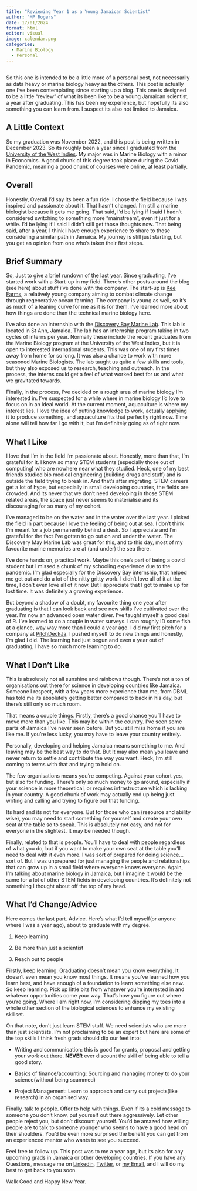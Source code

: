 ```yaml
---
title: "Reviewing Year 1 as a Young Jamaican Scientist"
author: "MP Rogers"
date: 17/01/2024
format: html
editor: visual
image: calendar.png
categories:
  - Marine Biology
  - Personal
---
```


## 

So this one is intended to be a little more of a personal post, not necessarily as data heavy or marine biology heavy as the others. This post is actually one I've been contemplating since starting up a blog. This one is designed to be a little "review" of what its been like to be a young Jamaican scientist, a year after graduating. This has been my experience, but hopefully its also something you can learn from. I suspect its also not limited to Jamaica.

## A Little Context

So my graduation was November 2022, and this post is being written in December 2023. So its roughly been a year since I graduated from the [University of the West Indies](https://www.mona.uwi.edu/). My major was in Marine Biology with a minor in Economics. A good chunk of this degree took place during the Covid Pandemic, meaning a good chunk of courses were online, at least partially.

## Overall

Honestly, Overall I'd say its been a fun ride. I chose the field because I was inspired and passionate about it. That hasn't changed. I'm still a marine biologist because it gets me going. That said, I'd be lying if I said I hadn't considered switching to something more "mainstream", even if just for a while. I'd be lying if I said I didn't still get those thoughts now. That being said, after a year, I think I have enough experience to share to those considering a similar path in Jamaica. My journey is still just starting, but you get an opinion from one who's taken their first steps.

## 

## Brief Summary

So, Just to give a brief rundown of the last year. Since graduating, I've started work with a Start-up in my field. There's other posts around the blog (see here) about stuff i've done with the company. The start-up is [Kee Farms](https://www.keefarms.com/), a relatively young company aiming to combat climate change through regenerative ocean farming. The company is young as well, so it's as much of a leaning curve for me as it is for them. I've learned more about how things are done than the technical marine biology here.

I've also done an internship with the [Discovery Bay Marine Lab](https://www.mona.uwi.edu/cms/dbml.htm). This lab is located in St Ann, Jamaica. The lab has an internship program taking in two cycles of interns per year. Normally these include the recent graduates from the Marine Biology program at the University of the West Indies, but it is open to interested international students. This was one of my first times away from home for so long. It was also a chance to work with more seasoned Marine Biologists. The lab taught us quite a few skills and tools, but they also exposed us to research, teaching and outreach. In the process, the interns could get a feel of what worked best for us and what we gravitated towards.

Finally, in the process, I've decided on a rough area of marine biology I'm interested in. I've suspected for a while where in marine biology I'd love to focus on in an ideal world. At the current moment, aquaculture is where my interest lies. I love the idea of putting knowledge to work, actually applying it to produce something, and aquaculture fits that perfectly right now. Time alone will tell how far I go with it, but I'm definitely going as of right now.

## What I Like

I love that I'm in the field I'm passionate about. Honestly, more than that, I'm grateful for it. I know so many STEM students (especially those out of computing) who are nowhere near what they studied. Heck, one of my best friends studied bio medical engineering (building drugs and stuff) and is outside the field trying to break in. And that's after migrating. STEM careers get a lot of hype, but especially in small developing countries, the fields are crowded. And its never that we don't need developing in those STEM related areas, the space just never seems to materialise and its discouraging for so many of my cohort.

I've managed to be on the water and in the water over the last year. I picked the field in part because I love the feeling of being out at sea. I don't think I'm meant for a job permanently behind a desk. So I appreciate and I'm grateful for the fact I've gotten to go out on and under the water. The Discovery May Marine Lab was great for this, and to this day, most of my favourite marine memories are at (and under) the sea there.

I've done hands on, practical work. Maybe this one's part of being a covid student but I missed a chunk of my schooling experience due to the pandemic. I'm glad especially for the Discovery Bay internship, that helped me get out and do a lot of the nitty gritty work. I didn't love all of it at the time, I don't even love all of it now. But I appreciate that I got to make up for lost time. It was definitely a growing experience.

But beyond a shadow of a doubt, my favourite thing one year after graduating is that I can look back and see new skills I've cultivated over the year. I'm now an advanced open water diver. I've taught myself a good deal of R. I've learned to do a couple in water surveys. I can roughly ID some fish at a glance, way way more than I could a year ago. I did my first pitch for a company at [PitchDeckJa](https://www.cvmtv.com/cvm-at-sunrise/pitch-deck-ja-game-changing-grants/). I pushed myself to do new things and honestly, I'm glad I did. The learning had just begun and even a year out of graduating, I have so much more learning to do.

## What I Don't Like

This is absolutely not all sunshine and rainbows though. There's not a ton of organisations out there for science in developing countries like Jamaica. Someone I respect, with a few years more experience than me, from DBML has told me its absolutely getting better compared to back in his day, but there's still only so much room.

That means a couple things. Firstly, there's a good chance you'll have to move more than you like. This may be within the country. I've seen some parts of Jamaica I've never seen before. But you still miss home if you are like me. If you're less lucky, you may have to leave your country entirely.

Personally, developing and helping Jamaica means something to me. And leaving may be the best way to do that. But It may also mean you leave and never return to settle and contribute the way you want. Heck, I'm still coming to terms with that and trying to hold on.

The few organisations means you're competing. Against your cohort yes, but also for funding. There's only so much money to go around, especially if your science is more theoretical, or requires infrastructure which is lacking in your country. A good chunk of work may actually end up being just writing and calling and trying to figure out that funding.

Its hard and its not for everyone. But for those who can (resource and ability wise), you may need to start something for yourself and create your own seat at the table so to speak. This is absolutely not easy, and not for everyone in the slightest. It may be needed though.

Finally, related to that is people. You'll have to deal with people regardless of what you do, but if you want to make your own seat at the table you'll need to deal with it even more. I was sort of prepared for doing science...sort of. But I was unprepared for just managing the people and relationships that can grow up in a small field where everyone knows everyone. Again, I'm talking about marine biology in Jamaica, but I imagine it would be the same for a lot of other STEM fields in developing countries. It's definitely not something I thought about off the top of my head.

## What I'd Change/Advice

Here comes the last part. Advice. Here's what I'd tell myself(or anyone where I was a year ago), about to graduate with my degree.

1.  Keep learning

2.  Be more than just a scientist

3.  Reach out to people

Firstly, keep learning. Graduating doesn't mean you know everything. It doesn't even mean you know most things. It means you've learned how you learn best, and have enough of a foundation to learn something else new. So keep learning. Pick up little bits from whatever you're interested in and whatever opportunities come your way. That's how you figure out where you're going. Where I am right now, I'm considering dipping my toes into a whole other section of the biological sciences to enhance my existing skillset.

On that note, don't just learn STEM stuff. We need scientists who are more than just scientists. I'm not proclaiming to be an expert but here are some of the top skills I think fresh grads should dip our feet into:

-   Writing and communication: this is good for grants, proposal and getting your work out there. **NEVER** ever discount the skill of being able to tell a good story.

-   Basics of finance/accounting: Sourcing and managing money to do your science(without being scammed)

-   Project Management: Learn to approach and carry out projects(like research) in an organised way.

Finally. talk to people. Offer to help with things. Even if its a cold message to someone you don't know, put yourself out there aggressively. Let other people reject you, but don't discount yourself. You'd be amazed how willing people are to talk to someone younger who seems to have a good head on their shoulders. You'd be even more surprised the benefit you can get from an experienced mentor who wants to see you succeed.

Feel free to follow up. This post was to me a year ago, but its also for any upcoming grads in Jamaica or other developing countries. If you have any Questions, message me on [Linkedln](www.linkedin.com/in/matthew-pierre-rogers-786362224), [Twitter](https://twitter.com/Rogers_M_P), or [my Email](mailto:matthewpierrerogers@gmail.com), and I will do my best to get back to you soon.

Walk Good and Happy New Year.

## 
